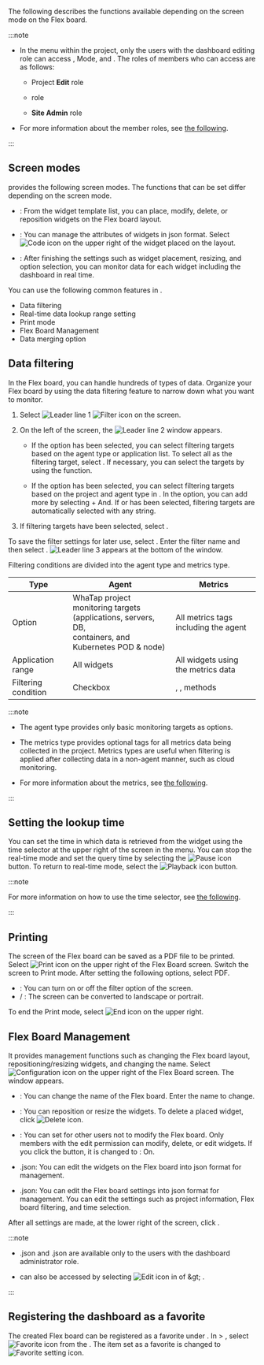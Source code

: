The following describes the functions available depending on the screen mode on the Flex board.

:::note

- In the <Cmdname sid="side_flexboard" className="uitext" /> menu within the project, only the users with the dashboard editing role can access <Cmdname sid="edit_mode" className="uitext" />, <Cmdname sid="admin" className="uitext" /> Mode, and <Cmdname sid="filter" className="uitext" />. The roles of members who can access are as follows:

  - Project **Edit** role 

  - <Cmdname sid="ITM06494" className="b600" /> role

  - **Site Admin** role

- For more information about the member roles, see [the following](../project/project-structure#member-auth).

:::

## Screen modes

<Cmdname sid="side_flexboard" className="uitext" /> provides the following screen modes. The functions that can be set differ depending on the screen mode.

- <Cmdname sid="edit_mode" className="uitext" />: From the widget template list, you can place, modify, delete, or reposition widgets on the Flex board layout.

- <Cmdname sid="admin" className="uitext" />: You can manage the attributes of widgets in json format. Select ![Code icon](/img/ico-custom-code.svg) on the upper right of the widget placed on the layout.

- <Cmdname sid="view_mode" className="uitext" />: After finishing the settings such as widget placement, resizing, and option selection, you can monitor data for each widget including the dashboard in real time.

You can use the following common features in <Cmdname sid="side_flexboard" className="uitext" />.

- Data filtering
- Real-time data lookup range setting
- Print mode
- Flex Board Management
- Data merging option

## Data filtering

In the Flex board, you can handle hundreds of types of data. Organize your Flex board by using the data filtering feature to narrow down what you want to monitor.

<ImgLang img='flexboard-filter.png' desc='Flex board - filter' />

1. Select ![Leader line 1](/img/number-01.png) ![Filter icon](/img/ico-filter.svg) <Cmdname sid="filter" className="uitext" /> on the screen. 

2. On the left of the screen, the ![Leader line 2](/img/number-02.png) <Cmdname sid="filter" className="uitext" /> window appears.

   - If the <Cmdname sid="agent" className="uitext" /> option has been selected, you can select filtering targets based on the agent type or application list. To select all as the filtering target, select <Cmdname sid="select_all" className="uitext" />. If necessary, you can select the targets by using the <Cmdname sid="search" className="uitext" /> function.

   - If the <Cmdname sid="metrics" className="uitext" /> option has been selected, you can select filtering targets based on the project and agent type in <Cmdname sid="category" className="uitext" />. In the <Cmdname sid="category" className="uitext" /> option, you can add more by selecting <UI>+ And</UI>. If <Cmdname sid="contain" className="uitext" /> or <Cmdname sid="exclude" className="uitext" /> has been selected, filtering targets are automatically selected with any string.

3. If filtering targets have been selected, select <Cmdname sid="apply" className="uitext" />. 

To save the filter settings for later use, select <Cmdname sid="save_filter" className="uitext" />. Enter the filter name and then select <Cmdname sid="save" className="uitext" />. ![Leader line 3](/img/number-03.png) <Cmdname sid="saved_filter" className="uitext" /> appears at the bottom of the <Cmdname sid="filter" className="uitext" /> window.

Filtering conditions are divided into the agent type and metrics type.

| Type                | Agent                                                                                                          | Metrics                                                                                                                                        |
| ------------------- | -------------------------------------------------------------------------------------------------------------- | ---------------------------------------------------------------------------------------------------------------------------------------------- |
| Option              | WhaTap project monitoring targets <br/>(applications, servers, DB,<br/> containers, and Kubernetes POD & node) | All metrics tags including the agent                                                                                                           |
| Application range   | All widgets                                                                                                    | All widgets using the metrics data                                                                                                             |
| Filtering condition | Checkbox                                                                                                       | <Cmdname sid="equal" className="uitext" />, <Cmdname sid="contain" className="uitext" />, <Cmdname sid="exclude" className="uitext" /> methods |

:::note

- The agent type provides only basic monitoring targets as options.

- The metrics type provides optional tags for all metrics data being collected in the project. Metrics types are useful when filtering is applied after collecting data in a non-agent manner, such as cloud monitoring.

- For more information about the metrics, see [the following](metrics-intro).

:::

## Setting the lookup time

You can set the time in which data is retrieved from the widget using the time selector at the upper right of the screen in the <Cmdname sid="side_flexboard" className="uitext" /> menu. You can stop the real-time mode and set the query time by selecting the ![Pause icon](/img/ic-pause-green.svg) button. To return to real-time mode, select the ![Playback icon](/img/ico-play-time.svg) button.

:::note

For more information on how to use the time selector, see [the following](usage-ui#timeselector).

:::

## Printing

The screen of the Flex board can be saved as a PDF file to be printed. Select ![Print icon](/img/ico-print.svg) on the upper right of the Flex Board screen. Switch the screen to Print mode. After setting the following options, select <UI>PDF</UI><Cmdname sid="download" className="uitext" />.

- <Cmdname sid="filter_visible_msg" className="uitext" />: You can turn on or off the filter option of the screen.
- <Cmdname sid="change_landscape_mode_msg" className="uitext" replace="horizontal" /> / <Cmdname sid="change_landscape_mode_msg" className="uitext" replace="vertical" />: The screen can be converted to landscape or portrait.

To end the Print mode, select ![End icon](/img/ico-close.svg) <Cmdname sid="close_print_mode" className="uitext" /> on the upper right.

## Flex Board Management

It provides management functions such as changing the Flex board layout, repositioning/resizing widgets, and changing the name. Select ![Configuration icon](/img/ico-setting.svg) on the upper right of the Flex Board screen. The <Cmdname sid="flexboard_management" className="uitext" /> window appears. 

- <Cmdname sid="rename" className="uitext" />: You can change the name of the Flex board. Enter the name to change.

- <Cmdname sid="layout" className="uitext" />: You can reposition or resize the widgets. To delete a placed widget, click ![Delete icon](/img/ico-trash.svg).

- <Cmdname sid="dont_allow_users_to_modify" className="uitext" />: You can set for other users not to modify the Flex board. Only members with the edit permission can modify, delete, or edit widgets. If you click the button, it is changed to <Cmdname sid="dont_allow_users_to_modify" className="uitext" /><UI>: On</UI>.

- <Cmdname sid="widget" className="uitext" /><UI>.json</UI>: You can edit the widgets on the Flex board into json format for management.

- <Cmdname sid="option" className="uitext" /><UI>.json</UI>: You can edit the Flex board settings into json format for management. You can edit the settings such as project information, Flex board filtering, and time selection.

After all settings are made, at the lower right of the screen, click <Cmdname sid="save" className="uitext" />.

:::note

- <Cmdname sid="widget" className="uitext" /><UI>.json</UI> and <Cmdname sid="option" className="uitext" /><UI>.json</UI> are available only to the users with the dashboard administrator role.

- <Cmdname sid="flexboard_management" className="uitext" /> can also be accessed by selecting ![Edit icon](/img/ico-edit.svg) in <Cmdname sid="dashboard_list" className="uitext" /> of <Cmdname sid="side_dashboard" className="uitext" /> &amp;gt; <Cmdname sid="side_flexboard" className="uitext" />.

:::

## Registering the dashboard as a favorite

<ImgLang img='flexboard-favorite.png' desc='Flex Board - Favorite' />

The created Flex board can be registered as a favorite under <Cmdname sid="side_dashboard" className="uitext" />. In <Cmdname sid="side_dashboard" className="uitext" /> > <Cmdname sid="side_flexboard" className="uitext" />, select ![Favorite icon](/img/ico-favorite.svg) from the <Cmdname sid="dashboard_list" className="uitext" />. The item set as a favorite is changed to ![Favorite setting icon](/img/ico-favorite-check.svg).
